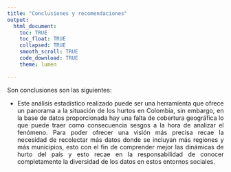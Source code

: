 ```yaml
---
title: "Conclusiones y recomendaciones"
output:
  html_document:
    toc: TRUE
    toc_float: TRUE
    collapsed: TRUE
    smooth_scroll: TRUE
    code_download: TRUE
    theme: lumen

---
```

Son conclusiones son las siguientes: 

<div style="text-align: justify">
- Este análisis estadístico realizado puede ser una herramienta que ofrece un panorama a la situación de los hurtos en Colombia, sin embargo, en la base de datos proporcionada hay una falta de cobertura geográfica lo que puede traer como consecuencia sesgos a la hora de analizar el fenómeno. Para poder ofrecer una visión más precisa recae la necesidad de recolectar más datos donde se incluyan más regiones y más municipios, esto con el fin de comprender mejor las dinámicas de hurto del país y esto recae en la responsabilidad de conocer completamente la diversidad de los datos en estos entornos sociales. 
<div/>
<br>